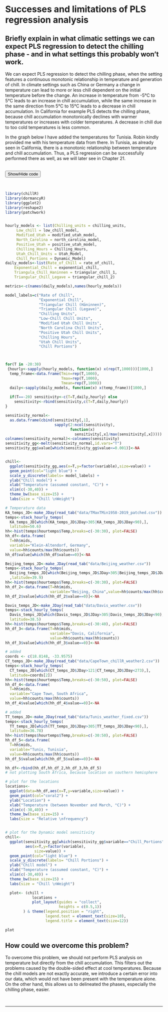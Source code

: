 # Successes and limitations of PLS regression analysis

## Briefly explain in what climatic settings we can expect PLS regression to detect the chilling phase - and in what settings this probably won’t work.

We can expect PLS regression to detect the chilling phase, when the setting features a continuous monotonic relationship in temperature and generation of chill. In climate settings such as China or Germany a change in temperature can lead to more or less chill dependent on the initial temperature before the change. An increase in temperature from -5°C to 5°C leads to an increase in chill accumulation, while the same increase in the same direction from 5°C to 15°C leads to a decrease in chill accumulation. In California for example PLS detects the chilling phase, because chill accumulation monotonically declines with warmer temperatures or increases with colder temperatures. A decrease in chill due to too cold temperatures is less common.

In the graph below I have added the temperatures for Tunisia. Robin kindly provided me with his temperature data from there. In Tunisia, as already seen in California, there is a monotonic relationship between temperature and chill accumulation. Thus, a PLS regression can be successfully performed there as well, as we will later see in Chapter 21.


\
<div id="spoiler" style="display:none">

```r
library(chillR)
library(dormancyR)
library(ggplot2)
library(reshape2)
library(patchwork)


hourly_models <- list(Chilling_units = chilling_units,
     Low_chill = low_chill_model,
     Modified_Utah = modified_utah_model,
     North_Carolina = north_carolina_model,
     Positive_Utah = positive_utah_model,
     Chilling_Hours = Chilling_Hours,
     Utah_Chill_Units = Utah_Model,
     Chill_Portions = Dynamic_Model)
daily_models<-list(Rate_of_Chill = rate_of_chill, 
    Exponential_Chill = exponential_chill,
    Triangula_Chill_Haninnen = triangular_chill_1,
    Triangular_Chill_Legave = triangular_chill_2)

metrics<-c(names(daily_models),names(hourly_models))

model_labels=c("Rate of Chill",
               "Exponential Chill",
               "Triangular Chill (Häninnen)",
               "Triangular Chill (Legave)",
               "Chilling Units",
               "Low-Chill Chill Units",
               "Modified Utah Chill Units",
               "North Carolina Chill Units",
               "Positive Utah Chill Units",
               "Chilling Hours",
               "Utah Chill Units",
               "Chill Portions")



for(T in -20:30)
 {hourly<-sapply(hourly_models, function(x) x(rep(T,1000)))[1000,]
  temp_frame<-data.frame(Tmin=rep(T,1000),
                         Tmax=rep(T,1000),
                         Tmean=rep(T,1000))
  daily<-sapply(daily_models, function(x) x(temp_frame))[1000,]
 
  if(T==-20) sensitivity<-c(T=T,daily,hourly) else
    sensitivity<-rbind(sensitivity,c(T=T,daily,hourly))
}

sensitivity_normal<-
  as.data.frame(cbind(sensitivity[,1],
                      sapply(2:ncol(sensitivity),
                             function(x)
                               sensitivity[,x]/max(sensitivity[,x]))))
colnames(sensitivity_normal)<-colnames(sensitivity)
sensitivity_gg<-melt(sensitivity_normal,id.vars="T")
sensitivity_gg$value[which(sensitivity_gg$value<=0.001)]<-NA


chill<-
  ggplot(sensitivity_gg,aes(x=T,y=factor(variable),size=value)) +
  geom_point(col="light blue") +
  scale_y_discrete(labels= model_labels) +
  ylab("Chill model") +
  xlab("Temperature (assumed constant, °C)") +
  xlim(c(-30,40)) +
  theme_bw(base_size=15) +
  labs(size = "Chill \nWeight")

# Temperature data
KA_temps_JD<-make_JDay(read_tab("data/TMaxTMin1958-2019_patched.csv"))
temps<-stack_hourly_temps(
  KA_temps_JD[which(KA_temps_JD$JDay>305|KA_temps_JD$JDay<90),],
  latitude=50.6)
hh<-hist(temps$hourtemps$Temp,breaks=c(-30:30), plot=FALSE)
hh_df<-data.frame(
  T=hh$mids,
  variable="Klein-Altendorf, Germany",
  value=hh$counts/max(hh$counts))
hh_df$value[which(hh_df$value==0)]<-NA

Beijing_temps_JD<-make_JDay(read_tab("data/Beijing_weather.csv"))
temps<-stack_hourly_temps(
  Beijing_temps_JD[which(Beijing_temps_JD$JDay>305|Beijing_temps_JD$JDay<90),]
  ,latitude=39.9)
hh<-hist(temps$hourtemps$Temp,breaks=c(-30:30), plot=FALSE)
hh_df_2<-data.frame(T=hh$mids,
                    variable="Beijing, China",value=hh$counts/max(hh$counts))
hh_df_2$value[which(hh_df_2$value==0)]<-NA

Davis_temps_JD<-make_JDay(read_tab("data/Davis_weather.csv"))
temps<-stack_hourly_temps(
  Davis_temps_JD[which(Davis_temps_JD$JDay>305|Davis_temps_JD$JDay<90),],
  latitude=38.5)
hh<-hist(temps$hourtemps$Temp,breaks=c(-30:40), plot=FALSE)
hh_df_3<-data.frame(T=hh$mids,
                    variable="Davis, California",
                    value=hh$counts/max(hh$counts))
hh_df_3$value[which(hh_df_3$value==0)]<-NA

# added
coords <- c(18.8148, -33.9575)
CT_temps_JD<-make_JDay(read_tab("data/CapeTown_chillR_weather2.csv"))
temps<-stack_hourly_temps(
  CT_temps_JD[which(CT_temps_JD$JDay>121|CT_temps_JD$JDay<273),],
  latitude=coords[2])
hh<-hist(temps$hourtemps$Temp,breaks=c(-30:50), plot=FALSE)
hh_df_4<-data.frame(
  T=hh$mids,
  variable="Cape Town, South Africa",
  value=hh$counts/max(hh$counts))
hh_df_4$value[which(hh_df_4$value==0)]<-NA

# added
TT_temps_JD<-make_JDay(read_tab("data/Tunis_weather_fixed.csv"))
temps<-stack_hourly_temps(
  TT_temps_JD[which(TT_temps_JD$JDay>305|TT_temps_JD$JDay<90),],
  latitude=36.78)
hh<-hist(temps$hourtemps$Temp,breaks=c(-30:50), plot=FALSE)
hh_df_5<-data.frame(
  T=hh$mids,
  variable="Tunis, Tunisia",
  value=hh$counts/max(hh$counts))
hh_df_5$value[which(hh_df_5$value==0)]<-NA

hh_df<-rbind(hh_df,hh_df_2,hh_df_3,hh_df_5)
# not plotting South Africa, because location on southern hemisphere

# plot for the locations
locations<-
  ggplot(data=hh_df,aes(x=T,y=variable,size=value)) +
  geom_point(col="coral2") +
  ylab("Location") +
  xlab("Temperature (between November and March, °C)") + 
  xlim(c(-30,40)) +
  theme_bw(base_size=15) +
  labs(size = "Relative \nfrequency")


# plot for the Dynamic model sensitivity
chill<-
  ggplot(sensitivity_gg[which(sensitivity_gg$variable=="Chill_Portions"),],
         aes(x=T,y=factor(variable),
             size=value)) +
  geom_point(col="light blue") +
  scale_y_discrete(labels= "Chill Portions") +
  ylab("Chill model") +
  xlab("Temperature (assumed constant, °C)") +
  xlim(c(-30,40)) +
  theme_bw(base_size=15) +
  labs(size = "Chill \nWeight")

  plot<- (chill +
            locations +
            plot_layout(guides = "collect",
                        heights = c(0.5,1))
        ) & theme(legend.position = "right",
                  legend.text = element_text(size=10),
                  legend.title = element_text(size=12))
```

</div>

<button title="Click to show/hide the code for the modified plot" type="button"
   onclick="if(document.getElementById('spoiler') .style.display=='none')
              {document.getElementById('spoiler') .style.display=''}
            else{document.getElementById('spoiler') .style.display='none'}">
  Show/Hide code
</button>
\

```r
library(chillR)
library(dormancyR)
library(ggplot2)
library(reshape2)
library(patchwork)


hourly_models <- list(Chilling_units = chilling_units,
     Low_chill = low_chill_model,
     Modified_Utah = modified_utah_model,
     North_Carolina = north_carolina_model,
     Positive_Utah = positive_utah_model,
     Chilling_Hours = Chilling_Hours,
     Utah_Chill_Units = Utah_Model,
     Chill_Portions = Dynamic_Model)
daily_models<-list(Rate_of_Chill = rate_of_chill, 
    Exponential_Chill = exponential_chill,
    Triangula_Chill_Haninnen = triangular_chill_1,
    Triangular_Chill_Legave = triangular_chill_2)

metrics<-c(names(daily_models),names(hourly_models))

model_labels=c("Rate of Chill",
               "Exponential Chill",
               "Triangular Chill (Häninnen)",
               "Triangular Chill (Legave)",
               "Chilling Units",
               "Low-Chill Chill Units",
               "Modified Utah Chill Units",
               "North Carolina Chill Units",
               "Positive Utah Chill Units",
               "Chilling Hours",
               "Utah Chill Units",
               "Chill Portions")



for(T in -20:30)
 {hourly<-sapply(hourly_models, function(x) x(rep(T,1000)))[1000,]
  temp_frame<-data.frame(Tmin=rep(T,1000),
                         Tmax=rep(T,1000),
                         Tmean=rep(T,1000))
  daily<-sapply(daily_models, function(x) x(temp_frame))[1000,]
 
  if(T==-20) sensitivity<-c(T=T,daily,hourly) else
    sensitivity<-rbind(sensitivity,c(T=T,daily,hourly))
}

sensitivity_normal<-
  as.data.frame(cbind(sensitivity[,1],
                      sapply(2:ncol(sensitivity),
                             function(x)
                               sensitivity[,x]/max(sensitivity[,x]))))
colnames(sensitivity_normal)<-colnames(sensitivity)
sensitivity_gg<-melt(sensitivity_normal,id.vars="T")
sensitivity_gg$value[which(sensitivity_gg$value<=0.001)]<-NA


chill<-
  ggplot(sensitivity_gg,aes(x=T,y=factor(variable),size=value)) +
  geom_point(col="light blue") +
  scale_y_discrete(labels= model_labels) +
  ylab("Chill model") +
  xlab("Temperature (assumed constant, °C)") +
  xlim(c(-30,40)) +
  theme_bw(base_size=15) +
  labs(size = "Chill \nWeight")

# Temperature data
KA_temps_JD<-make_JDay(read_tab("data/TMaxTMin1958-2019_patched.csv"))
temps<-stack_hourly_temps(
  KA_temps_JD[which(KA_temps_JD$JDay>305|KA_temps_JD$JDay<90),],
  latitude=50.6)
hh<-hist(temps$hourtemps$Temp,breaks=c(-30:30), plot=FALSE)
hh_df<-data.frame(
  T=hh$mids,
  variable="Klein-Altendorf, Germany",
  value=hh$counts/max(hh$counts))
hh_df$value[which(hh_df$value==0)]<-NA

Beijing_temps_JD<-make_JDay(read_tab("data/Beijing_weather.csv"))
temps<-stack_hourly_temps(
  Beijing_temps_JD[which(Beijing_temps_JD$JDay>305|Beijing_temps_JD$JDay<90),]
  ,latitude=39.9)
hh<-hist(temps$hourtemps$Temp,breaks=c(-30:30), plot=FALSE)
hh_df_2<-data.frame(T=hh$mids,
                    variable="Beijing, China",value=hh$counts/max(hh$counts))
hh_df_2$value[which(hh_df_2$value==0)]<-NA

Davis_temps_JD<-make_JDay(read_tab("data/Davis_weather.csv"))
temps<-stack_hourly_temps(
  Davis_temps_JD[which(Davis_temps_JD$JDay>305|Davis_temps_JD$JDay<90),],
  latitude=38.5)
hh<-hist(temps$hourtemps$Temp,breaks=c(-30:40), plot=FALSE)
hh_df_3<-data.frame(T=hh$mids,
                    variable="Davis, California",
                    value=hh$counts/max(hh$counts))
hh_df_3$value[which(hh_df_3$value==0)]<-NA

# added
coords <- c(18.8148, -33.9575)
CT_temps_JD<-make_JDay(read_tab("data/CapeTown_chillR_weather2.csv"))
temps<-stack_hourly_temps(
  CT_temps_JD[which(CT_temps_JD$JDay>121|CT_temps_JD$JDay<273),],
  latitude=coords[2])
hh<-hist(temps$hourtemps$Temp,breaks=c(-30:50), plot=FALSE)
hh_df_4<-data.frame(
  T=hh$mids,
  variable="Cape Town, South Africa",
  value=hh$counts/max(hh$counts))
hh_df_4$value[which(hh_df_4$value==0)]<-NA

# added
TT_temps_JD<-make_JDay(read_tab("data/Tunis_weather_fixed.csv"))
temps<-stack_hourly_temps(
  TT_temps_JD[which(TT_temps_JD$JDay>305|TT_temps_JD$JDay<90),],
  latitude=36.78)
hh<-hist(temps$hourtemps$Temp,breaks=c(-30:50), plot=FALSE)
hh_df_5<-data.frame(
  T=hh$mids,
  variable="Tunis, Tunisia",
  value=hh$counts/max(hh$counts))
hh_df_5$value[which(hh_df_5$value==0)]<-NA

hh_df<-rbind(hh_df,hh_df_2,hh_df_3,hh_df_5)
# not plotting South Africa, because location on southern hemisphere

# plot for the locations
locations<-
  ggplot(data=hh_df,aes(x=T,y=variable,size=value)) +
  geom_point(col="coral2") +
  ylab("Location") +
  xlab("Temperature (between November and March, °C)") + 
  xlim(c(-30,40)) +
  theme_bw(base_size=15) +
  labs(size = "Relative \nfrequency")


# plot for the Dynamic model sensitivity
chill<-
  ggplot(sensitivity_gg[which(sensitivity_gg$variable=="Chill_Portions"),],
         aes(x=T,y=factor(variable),
             size=value)) +
  geom_point(col="light blue") +
  scale_y_discrete(labels= "Chill Portions") +
  ylab("Chill model") +
  xlab("Temperature (assumed constant, °C)") +
  xlim(c(-30,40)) +
  theme_bw(base_size=15) +
  labs(size = "Chill \nWeight")

  plot<- (chill +
            locations +
            plot_layout(guides = "collect",
                        heights = c(0.5,1))
        ) & theme(legend.position = "right",
                  legend.text = element_text(size=10),
                  legend.title = element_text(size=12))

plot
```

## How could we overcome this problem?

To overcome this problem, we should not perform PLS analysis on temperature but directly from the chill accumulation. This filters out the problems caused by the double-sided effect at cool temperatures.
Because the chill models are not exactly accurate, we introduce a certain error into our data, which would not have been present with the temperature alone. On the other hand, this allows us to delineated the phases, especially the chilling phase, easier.

\
<hr />
